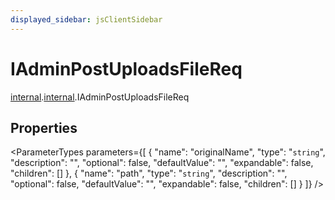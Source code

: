 ```yaml
---
displayed_sidebar: jsClientSidebar
---
```



# IAdminPostUploadsFileReq

[internal](../../modules/internal.mdx).[internal](../modules/internal.internal.mdx).IAdminPostUploadsFileReq

## Properties

<ParameterTypes parameters={[
  {
    "name": "originalName",
    "type": "`string`",
    "description": "",
    "optional": false,
    "defaultValue": "",
    "expandable": false,
    "children": []
  },
  {
    "name": "path",
    "type": "`string`",
    "description": "",
    "optional": false,
    "defaultValue": "",
    "expandable": false,
    "children": []
  }
]} />
